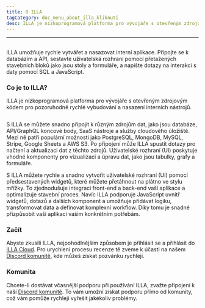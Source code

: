 ```yaml
---
title: O ILLA
tagCategory: doc_menu_about_illa_kliknutí
desc: ILLA je nízkoprogramová platforma pro vývojáře s otevřeným zdrojovým kódem pro pozoruhodně rychlé vybudování a nasazení interních nástrojů.
---
```


* * *

## <Heading hidden>O ILLA</Heading>

ILLA umožňuje rychle vytvářet a nasazovat interní aplikace. Připojte se k databázím a API, sestavte uživatelská rozhraní pomocí přetažených stavebních bloků jako jsou stoly a formuláře, a napište dotazy na interakci s daty pomocí SQL a JavaScript.

### Co je to ILLA?

ILLA je nízkoprogramová platforma pro vývojáře s otevřeným zdrojovým kódem pro pozoruhodně rychlé vybudování a nasazení interních nástrojů.

<img
  src='https://cdn.illacloud.com/official-website/img/docs/introduction/about-illa-cloud.png'
  alt=""
/>

S ILLA se můžete snadno připojit k různým zdrojům dat, jako jsou databáze, API/GraphQL koncové body, SaaS nástroje a služby cloudového úložiště. Mezi ně patří populární možnosti jako PostgreSQL, MongoDB, MySQL, Stripe, Google Sheets a AWS S3. Po připojení může ILLA spustit dotazy pro načtení a aktualizaci dat z těchto zdrojů. Uživatelské rozhraní (UI) poskytuje vhodné komponenty pro vizualizaci a úpravu dat, jako jsou tabulky, grafy a formuláře.

S ILLA můžete rychle a snadno vytvořit uživatelské rozhraní (UI) pomocí předsestavených widgetů, které můžete přetáhnout na plátno ve stylu mřížky. To zjednodušuje integraci front-end a back-end vaší aplikace a optimalizuje stavební proces. Navíc ILLA podporuje JavaScript uvnitř widgetů, dotazů a dalších komponent a umožňuje přidávat logiku, transformovat data a definovat komplexní workflow. Díky tomu je snadné přizpůsobit vaši aplikaci vašim konkrétním potřebám.

### Začít

Abyste zkusili ILLA, nejpohodlnějším způsobem je přihlásit se a přihlásit do [ILLA Cloud](https://cloud.illacloud.com/). 
Pro urychlení procesu recenze tě zveme k účasti na našem [Discord komunitě](https://discord.gg/illacloud), kde můžeš získat pozvánku rychleji.

### Komunita

Chcete-li dostávat včasnější podporu při používání ILLA, zvažte připojení k naší [Discord komunitě](https://discord.gg/illacloud). To vám umožní získat podporu přímo od komunity, což vám pomůže rychleji vyřešit jakékoliv problémy. 
